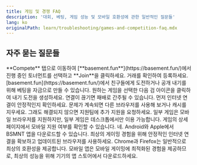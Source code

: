 ```yaml
---
title: 게임 및 경쟁 FAQ
description: '대회, 베팅, 게임 성능 및 모바일 호환성에 관한 일반적인 질문들'
lang: ko
originalPath: learn/troubleshooting/games-and-competition-faq.mdx
---
```

## 자주 묻는 질문들

<AccordionGroup>
<Accordion title="어떻게 토너먼트에 참가하나요?">
**Compete** 탭으로 이동하여 [**basement.fun**](https://basement.fun/)에서 진행 중인 토너먼트를 선택하고 **Join**을 클릭하세요. 거래를 확인하여 등록하세요.
</Accordion>

<Accordion title="내기는 어떻게 작동하나요?">
[basement.fun](https://basement.fun/)에서 친구들에게 도전하거나 공개 내기를 위해 베팅을 자금으로 만들 수 있습니다. 원하는 게임을 선택한 다음 검 아이콘을 클릭하여 내기 도전을 생성하세요.
</Accordion>

<Accordion title="매치 도중에 연결이 끊기면 어떻게 되나요?">
연결이 끊기면 패배로 간주될 수 있습니다.
</Accordion>

<Accordion title="왜 사이트에서 게임이 로드되지 않나요?">
먼저 인터넷 연결이 안정적인지 확인하세요. 문제가 계속되면 다른 브라우저를 사용해 보거나 캐시를 지우세요. 그래도 해결되지 않으면 지원팀에 추가 지원을 요청하세요.
</Accordion>

<Accordion title="모바일 브라우저에서 플레이할 수 있나요?">
일부 게임은 모바일 브라우저를 지원하지만, 일부 게임은 데스크톱에서만 이용 가능합니다. 게임의 상세 페이지에서 모바일 지원 여부를 확인할 수 있습니다.
</Accordion>

<Accordion title="모바일 앱이 있나요?">
네. Android와 Apple에서 BSMNT 앱을 다운로드할 수 있습니다.
</Accordion>
</AccordionGroup>

<Tip>
최상의 게이밍 경험을 위해 안정적인 인터넷 연결을 확보하고 업데이트된 브라우저를 사용하세요. Chrome과 Firefox는 일반적으로 최상의 호환성을 제공합니다.
</Tip>

<Info>
모바일 앱은 모바일 게이밍에 최적화된 경험을 제공하므로, 최상의 성능을 위해 기기의 앱 스토어에서 다운로드하세요.
</Info>
